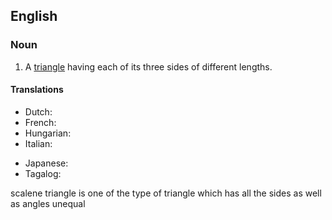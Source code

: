 ==English==

===Noun===
{{en-noun}}

# {{lb|en|geometry}} A [[triangle]] having each of its three sides of different lengths.

====Translations====
{{trans-top|triangle having each of its three sides of different lengths}}
* Dutch: {{t|nl|ongelijkzijdige driehoek}}
* French: {{t|fr|triangle scalène|f}}
* Hungarian: {{t|hu|általános háromszög}}
* Italian: {{t|it|triangolo scaleno|m}}
{{trans-mid}}
* Japanese: {{t+|ja|不等辺三角形|tr=futouhen-sankakukei}}
* Tagalog: {{t|tl|tagibang na tatsiha}}
{{trans-bottom}}scalene triangle is one of the type of triangle which has all the sides as well as angles unequal